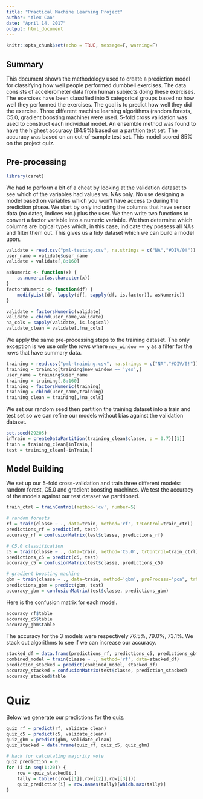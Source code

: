 ```yaml
---
title: "Practical Machine Learning Project"
author: "Alex Cao"
date: "April 14, 2017"
output: html_document
---
```


```r
knitr::opts_chunk$set(echo = TRUE, message=F, warning=F)
```

## Summary

This document shows the methodology used to create a prediction model for classifying how well people performed dumbbell exercises. The data consists of accelerometer data from human subjects doing these exercises. The exercises have been classified into 5 categorical groups based no how well they performed the exercises. The goal is to predict how well they did the exercise. Three different machine learning algorithms (random forests, C5.0, gradient boosting machine) were used. 5-fold cross validation was used to construct each individual model. An ensemble method was found to have the highest accuracy (84.9%) based on a partition test set. The accuracy was based on an out-of-sample test set. This model scored 85% on the project quiz.

## Pre-processing

```r
library(caret)
```

We had to perform a bit of a cheat by looking at the validation dataset to see which of the variables had values vs. NAs only. No use designing a model based on variables which you won't have access to during the prediction phase. We start by only including the columns that have sensor data (no dates, indices etc.) plus the user. We then write two functions to convert a factor variable into a numeric variable. We then determine which columns are logical types which, in this case, indicate they possess all NAs and filter them out. This gives us a tidy dataset which we can build a model upon.

```r
validate = read.csv("pml-testing.csv", na.strings = c("NA","#DIV/0!"))
user_name = validate$user_name
validate = validate[,8:160]

asNumeric <- function(x) {
    as.numeric(as.character(x))
}
factorsNumeric <- function(df) {
    modifyList(df, lapply(df[, sapply(df, is.factor)], asNumeric))
}

validate = factorsNumeric(validate)
validate = cbind(user_name,validate)
na_cols = sapply(validate, is.logical)
validate_clean = validate[,!na_cols]
```

We apply the same pre-processing steps to the training dataset. The only exception is we use only the rows where `new_window == y` as a filter for the rows that have summary data.

```r
training = read.csv("pml-training.csv", na.strings = c("NA","#DIV/0!"))
training = training[training$new_window == 'yes',]
user_name = training$user_name
training = training[,8:160]
training = factorsNumeric(training)
training = cbind(user_name,training)
training_clean = training[,!na_cols]
```

We set our random seed then partition the training dataset into a train and test set so we can refine our models without bias against the validation dataset.

```r
set.seed(29205)
inTrain = createDataPartition(training_clean$classe, p = 0.7)[[1]]
train = training_clean[inTrain,]
test = training_clean[-inTrain,]
```


## Model Building

We set up our 5-fold cross-validation and train three different models: random forest, C5.0 and gradient boosting machines. We test the accuracy of the models against our test dataset we partitioned.

```r
train_ctrl = trainControl(method='cv', number=5)

# random forests
rf = train(classe ~ ., data=train, method='rf', trControl=train_ctrl)
predictions_rf = predict(rf, test)
accuracy_rf = confusionMatrix(test$classe, predictions_rf)

# C5.0 classification
c5 = train(classe ~ ., data=train, method='C5.0', trControl=train_ctrl)
predictions_c5 = predict(c5, test)
accuracy_c5 = confusionMatrix(test$classe, predictions_c5)

# gradient boosting machine
gbm = train(classe ~ ., data=train, method='gbm', preProcess="pca", trControl=train_ctrl)
predictions_gbm = predict(gbm, test)
accuracy_gbm = confusionMatrix(test$classe, predictions_gbm)
```
Here is the confusion matrix for each model.
```r
accuracy_rf$table
accuracy_c5$table
accuracy_gbm$table
```

The accuracy for the 3 models were respectively 76.5%, 79.0%, 73.1%. We stack out algorithms to see if we can increase our accuracy.

```r
stacked_df = data.frame(predictions_rf, predictions_c5, predictions_gbm, classe=test$classe)
combined_model = train(classe ~ ., method='rf', data=stacked_df)
prediction_stacked = predict(combined_model, stacked_df)
accuracy_stacked = confusionMatrix(test$classe, prediction_stacked)
accuracy_stacked$table
```

# Quiz

Below we generate our predictions for the quiz.

```r
quiz_rf = predict(rf, validate_clean)
quiz_c5 = predict(c5, validate_clean)
quiz_gbm = predict(gbm, validate_clean)
quiz_stacked = data.frame(quiz_rf, quiz_c5, quiz_gbm)

# hack for calculating majority vote
quiz_prediction = 0
for (i in seq(1:20)) {
    row = quiz_stacked[i,]
    tally = table(c(row[[1]],row[[2]],row[[3]]))
    quiz_prediction[i] = row.names(tally)[which.max(tally)]
}
```

